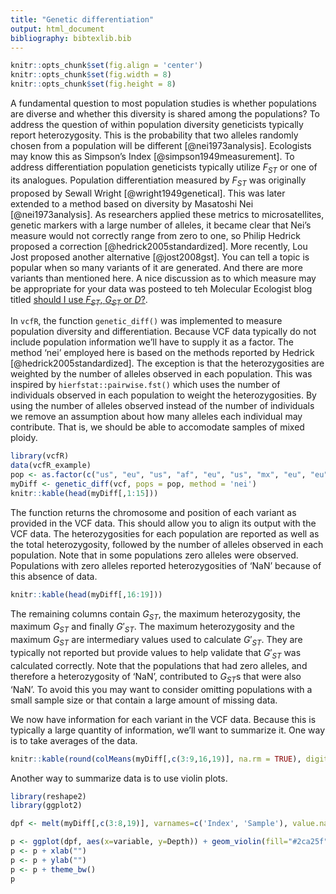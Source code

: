 ```yaml
---
title: "Genetic differentiation"
output: html_document
bibliography: bibtexlib.bib
---
```



```r
knitr::opts_chunk$set(fig.align = 'center')
knitr::opts_chunk$set(fig.width = 8)
knitr::opts_chunk$set(fig.height = 8)
```


A fundamental question to most population studies is whether populations are diverse and whether this diversity is shared among the populations?
To address the question of within population diversity geneticists typically report heterozygosity.
This is the probability that two alleles randomly chosen from a population will be different [@nei1973analysis].
Ecologists may know this as Simpson's Index [@simpson1949measurement].
To address differentiation population geneticists typically utilize $F_{ST}$ or one of its analogues.
Population differentiation measured by $F_{ST}$ was originally proposed by Sewall Wright [@wright1949genetical].
This was later extended to a method based on diversity by Masatoshi Nei [@nei1973analysis].
As researchers applied these metrics to microsatellites, genetic markers with a large number of alleles, it became clear that Nei's measure would not correctly range from zero to one, so Philip Hedrick proposed a correction [@hedrick2005standardized].
More recently, Lou Jost proposed another alternative [@jost2008gst].
You can tell a topic is popular when so many variants of it are generated.
And there are more variants than mentioned here.
A nice discussion as to which measure may be appropriate for your data was posteed to teh Molecular Ecologist blog titled [should I use $F_{ST}$, $G_{ST}$ or $D$?](http://www.molecularecologist.com/2011/03/should-i-use-fst-gst-or-d-2/).


In `vcfR`, the function `genetic_diff()` was implemented to measure population diversity and differentiation.
Because VCF data typically do not include population information we'll have to supply it as a factor.
The method 'nei' employed here is based on the methods reported by Hedrick [@hedrick2005standardized].
The exception is that the heterozygosities are weighted by the number of alleles observed in each population.
This was inspired by `hierfstat::pairwise.fst()` which uses the number of individuals observed in each population to weight the heterozygosities.
By using the number of alleles observed instead of the number of individuals we remove an assumption about how many alleles each individual may contribute.
That is, we should be able to accomodate samples of mixed ploidy.


```r
library(vcfR)
data(vcfR_example)
pop <- as.factor(c("us", "eu", "us", "af", "eu", "us", "mx", "eu", "eu", "sa", "mx", "sa", "us", "sa", "Pmir", "us", "eu", "eu"))
myDiff <- genetic_diff(vcf, pops = pop, method = 'nei')
knitr::kable(head(myDiff[,1:15]))
```


The function returns the chromosome and position of each variant as provided in the VCF data.
This should allow you to align its output with the VCF data.
The heterozygosities for each population are reported as well as the total heterozygosity, followed by the number of alleles observed in each population.
Note that in some populations zero alleles were observed.
Populations with zero alleles reported heterozygosities of 'NaN' because of this absence of data.


```r
knitr::kable(head(myDiff[,16:19]))
```


The remaining columns contain $G_{ST}$, the maximum heterozygosity, the maximum $G_{ST}$ and finally $G'_{ST}$.
The maximum heterozygosity and the maximum $G_{ST}$ are intermediary values used to calculate $G'_{ST}$.
They are typically not reported but provide values to help validate that $G'_{ST}$ was calculated correctly.
Note that the populations that had zero alleles, and therefore a heterozygosity of 'NaN', contributed to $G_{ST}$s that were also 'NaN'.
To avoid this you may want to consider omitting populations with a small sample size or that contain a large amount of missing data.


We now have information for each variant in the VCF data.
Because this is typically a large quantity of information, we'll want to summarize it.
One way is to take averages of the data.


```r
knitr::kable(round(colMeans(myDiff[,c(3:9,16,19)], na.rm = TRUE), digits = 3))
```


Another way to summarize data is to use violin plots.


```r
library(reshape2)
library(ggplot2)

dpf <- melt(myDiff[,c(3:8,19)], varnames=c('Index', 'Sample'), value.name = 'Depth', na.rm=TRUE)

p <- ggplot(dpf, aes(x=variable, y=Depth)) + geom_violin(fill="#2ca25f", adjust = 1.2)
p <- p + xlab("")
p <- p + ylab("")
p <- p + theme_bw()
p
```

